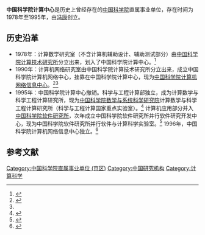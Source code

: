 '''中国科学院计算中心'''是历史上曾经存在的[[中国科学院|中国科学院]]直属事业单位，存在时间为1978年至1995年，由[[冯康|冯康]]创立。

==历史沿革==
* 1978年：计算数学研究室（不含计算机辅助设计、辅助测试部分）由[[中国科学院计算技术研究所|中国科学院计算技术研究所]]分立出来，划入了中国科学院计算中心。<ref name=ICT>{{cite web|title=历史沿革|url=http://www.ict.ac.cn/jssgk/lsyg/|publisher=中国科学院计算技术研究所|accessdate=2013-05-18|archive-date=2013-06-03|archive-url=https://web.archive.org/web/20130603080904/http://www.ict.ac.cn/jssgk/lsyg/|dead-url=no}}</ref>
* 1990年：计算机网络研究室由中国科学院计算技术研究所分立出来，成立中国科学院计算机网络中心，挂靠在中国科学院计算中心，现为[[中国科学院计算机网络信息中心|中国科学院计算机网络信息中心]]。<ref>{{cite web|title=1989年至1990年|url=http://www.cnic.cas.cn/zxgk/dsj/201208/t20120828_3634767.html|publisher=中国科学院计算机网络信息中心|accessdate=2013-05-18|archive-date=2012-12-04|archive-url=https://web.archive.org/web/20121204165129/http://www.cnic.cas.cn/zxgk/dsj/201208/t20120828_3634767.html|dead-url=no}}</ref><ref name=ICT/> 
* 1995年：中国科学院计算中心撤销。科学与工程计算部独立，成为计算数学与科学工程计算研究所，现为[[中国科学院数学与系统科学研究院|中国科学院数学与系统科学研究院]]计算数学与科学工程计算研究所（科学与工程计算国家重点实验室）。<ref>{{cite web|title=关于我们|url=http://lsec.cc.ac.cn/chinese/icmsec/gk.html|publisher=中国科学院数学与系统科学研究院计算数学与科学工程计算研究所|accessdate=2013-05-18|archive-date=2013-06-20|archive-url=https://web.archive.org/web/20130620015236/http://lsec.cc.ac.cn/chinese/icmsec/gk.html|dead-url=no}}</ref> 计算机应用部分并入[[中国科学院软件研究所|中国科学院软件研究所]]，次年成立中国科学院软件研究所并行软件研究开发中心，现为中国科学院软件研究所并行软件与计算科学实验室。<ref>{{cite web|title=历史沿革|url=http://www.is.cas.cn/yjsgk/lsyg/|publisher=中国科学院软件研究所|accessdate=2013-05-18|archive-date=2013-07-03|archive-url=https://web.archive.org/web/20130703052704/http://www.is.cas.cn/yjsgk/lsyg/|dead-url=no}}</ref> 1996年，中国科学院计算机网络信息中心独立。<ref>{{cite web|title=1995年至1996年|url=http://www.cnic.cas.cn/zxgk/dsj/201208/t20120828_3634771.html|publisher=中国科学院计算机网络信息中心|accessdate=2013-05-18|archive-date=2016-03-04|archive-url=https://web.archive.org/web/20160304073744/http://www.cnic.cas.cn/zxgk/dsj/201208/t20120828_3634771.html|dead-url=no}}</ref>

==参考文献==
{{reflist}}

[[Category:中国科学院直属事业单位_(京区)|Category:中国科学院直属事业单位 (京区)]]
[[Category:中国研究机构|Category:中国研究机构]]
[[Category:计算科学|Category:计算科学]]